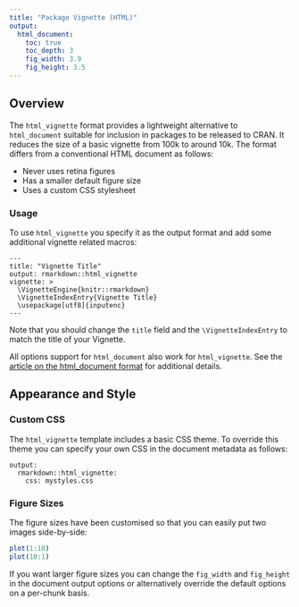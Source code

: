 ```yaml
---
title: "Package Vignette (HTML)"
output:
  html_document:
    toc: true
    toc_depth: 3
    fig_width: 3.9
    fig_height: 3.5
---
```


## Overview

The `html_vignette` format provides a lightweight alternative to `html_document` suitable for inclusion in packages to be released to CRAN. It reduces the size of a basic vignette from 100k to around 10k. The format differs from a conventional HTML document as follows:

- Never uses retina figures
- Has a smaller default figure size
- Uses a custom CSS stylesheet

### Usage

To use `html_vignette` you specify it as the output format and add some additional vignette related macros:

    ---
    title: "Vignette Title"
    output: rmarkdown::html_vignette
    vignette: >
      \VignetteEngine{knitr::rmarkdown}
      \VignetteIndexEntry{Vignette Title}
      \usepackage[utf8]{inputenc}
    ---

Note that you should change the `title` field and the `\VignetteIndexEntry` to match the title of your Vignette.

All options support for `html_document` also work for `html_vignette`. See the [article on the html_document format](html_document_format.html) for additional details.

## Appearance and Style

### Custom CSS

The `html_vignette` template includes a basic CSS theme. To override this theme you can specify your own CSS in the document metadata as follows:

    output: 
      rmarkdown::html_vignette:
        css: mystyles.css

### Figure Sizes

The figure sizes have been customised so that you can easily put two images side-by-side: 

```r
plot(1:10)
plot(10:1)
```

If you want larger figure sizes you can change the `fig_width` and `fig_height` in the document output options or alternatively override the default options on a per-chunk basis.

